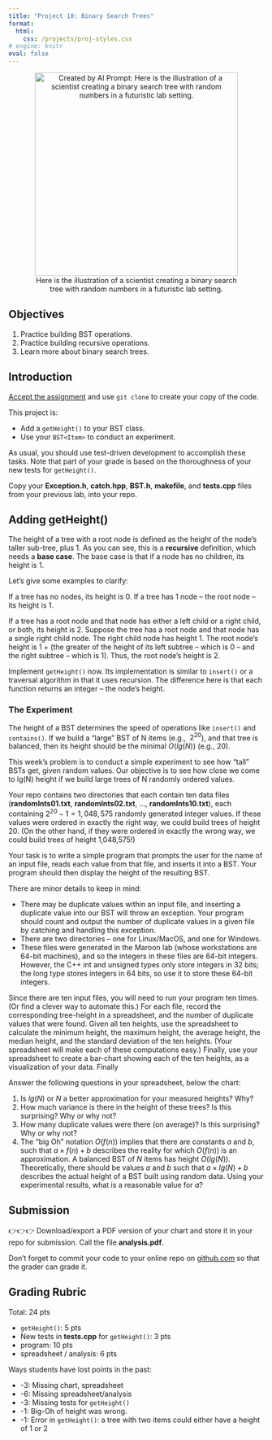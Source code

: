 ```yaml
---
title: "Project 10: Binary Search Trees"
format: 
  html:
    css: /projects/proj-styles.css
# engine: knitr
eval: false
---
```


<center><figure>

<img src="/images/projects/proj10-header.png" alt="Created by AI Prompt: Here is the illustration of a scientist creating a binary search tree with random numbers in a futuristic lab setting." width="400"/>
<figcaption>Here is the illustration of a scientist creating a binary search tree with random numbers in a futuristic lab setting.</figcaption>

</figure></center>

## Objectives

1.  Practice building BST operations.
2.  Practice building recursive operations.
3.  Learn more about binary search trees.

## Introduction

[Accept the assignment](https://classroom.github.com/a/Pud8TSjT) and use `git clone` to create your copy of the code.

This project is:

* Add a `getHeight()` to your BST class.
* Use your `BST<Item>` to conduct an experiment.

As usual, you should use test-driven development to accomplish these tasks. Note that part of your grade is based on the thoroughness of your new tests for `getHeight()`.

:::{.callout-important}
Copy your **Exception.h**, **catch.hpp**, **BST.h**, **makefile**, and **tests.cpp** files from your previous lab, into your repo. 
:::

## Adding getHeight()

The height of a tree with a root node is defined as the height of the node's taller sub-tree, plus 1. As you can see, this is a **recursive** definition, which needs a **base case**. The base case is that if a node has no children, its height is 1.

Let's give some examples to clarify:

If a tree has no nodes, its height is 0. If a tree has 1 node -- the root node -- its height is 1.

If a tree has a root node and that node has either a left child or a right child, or both, its height is 2. Suppose the tree has a root node and that node has a single right child node. The right child node has height 1. The root node's height is 1 + (the greater of the height of its left subtree -- which is 0 -- and the right subtree -- which is 1). Thus, the root node's height is 2.

Implement `getHeight()` now. Its implementation is similar to `insert()` or a traversal algorithm in that it uses recursion. The difference here is that each function returns an integer -- the node's height.


### The Experiment

The height of a BST determines the speed of operations like `insert()` and `contains()`. If we build a "large" BST of N items (e.g., $~2^20$), and that tree is balanced, then its height should be the minimal $O(lg(N))$ (e.g., 20).

This week's problem is to conduct a simple experiment to see how "tall" BSTs get, given random values. Our objective is to see how close we come to lg(N) height if we build large trees of N randomly ordered values.

Your repo contains two directories that each contain ten data files (**randomInts01.txt**, **randomInts02.txt**, ..., **randomInts10.txt**), each containing $2^20-1 = 1,048,575$ randomly generated integer values. If these values were ordered in exactly the right way, we could build trees of height 20. (On the other hand, if they were ordered in exactly the wrong way, we could build trees of height 1,048,575!)

Your task is to write a simple program that prompts the user for the name of an input file, reads each value from that file, and inserts it into a BST. Your program should then display the height of the resulting BST. 

There are minor details to keep in mind:

* There may be duplicate values within an input file, and inserting a duplicate value into our BST will throw an exception. Your program should count and output the number of duplicate values in a given file by catching and handling this exception.
* There are two directories -- one for Linux/MacOS, and one for Windows.
* These files were generated in the Maroon lab (whose workstations are 64-bit machines), and so the integers in these files are 64-bit integers. However, the C++ int and unsigned types only store integers in 32 bits; the long type stores integers in 64 bits, so use it to store these 64-bit integers.

Since there are ten input files, you will need to run your program ten times. (Or find a clever way to automate this.) For each file, record the corresponding tree-height in a spreadsheet, and the number of duplicate values that were found. Given all ten heights, use the spreadsheet to calculate the minimum height, the maximum height, the average height, the median height, and the standard deviation of the ten heights. (Your spreadsheet will make each of these computations easy.) Finally, use your spreadsheet to create a bar-chart showing each of the ten heights, as a visualization of your data. Finally

Answer the following questions in your spreadsheet, below the chart:

1. Is $lg(N)$ or $N$ a better approximation for your measured heights? Why?
2. How much variance is there in the height of these trees? Is this surprising? Why or why not?
3. How many duplicate values were there (on average)? Is this surprising? Why or why not?
4. The "big Oh" notation $O(f(n))$ implies that there are constants $a$ and $b$, such that $a \times f(n) + b$ describes the reality for which $O(f(n))$ is an approximation. A balanced BST of $N$ items has height $O(lg(N))$. Theoretically, there should be values $a$ and $b$ such that $a \times lg(N) + b$ describes the actual height of a BST built using random data. Using your experimental results, what is a reasonable value for $a$?

## Submission

:::{.callout-important}
👉👉👉 Download/export a PDF version of your chart and store it in your repo for submission. Call the file **analysis.pdf**.
:::

Don't forget to commit your code to your online repo on [github.com](https://github.com/) so that the grader can grade it.

## Grading Rubric

Total: 24 pts

* `getHeight()`: 5 pts
* New tests in **tests.cpp** for `getHeight()`: 3 pts
* program: 10 pts
* spreadsheet / analysis: 6 pts

Ways students have lost points in the past:

* -3: Missing chart, spreadsheet
* -6: Missing spreadsheet/analysis
* -3: Missing tests for `getHeight()`
* -1: Big-Oh of height was wrong.
* -1: Error in `getHeight()`: a tree with two items could either have a height of 1 or 2


